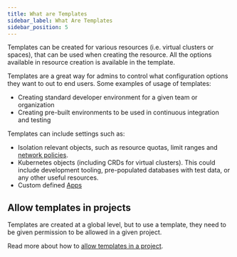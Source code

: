 ```yaml
---
title: What are Templates
sidebar_label: What Are Templates
sidebar_position: 5
---
```



Templates can be created for various resources (i.e. virtual clusters or spaces), that can be used when creating the resource. All the options available in resource creation is available in the template.

Templates are a great way for admins to control what configuration options they want to out to end users. Some examples of usage of templates:
* Creating standard developer environment for a
given team or organization
* Creating pre-built environments to be used in continuous
integration and testing

Templates can include settings such as:

- Isolation relevant objects, such as resource quotas, limit ranges and [network policies](/vcluster/configure/vcluster-yaml/policies/network-policy).
- Kubernetes objects (including CRDs for virtual clusters). This could include development tooling, pre-populated databases with test data, or any other useful resources.
- Custom defined [Apps](what-are-apps.mdx)

## Allow templates in projects

Templates are created at a global level, but to use a template, they need to be given permission to be allowed in a given project.

Read more about how to [allow templates in a project](../administer/templates/create-templates#management-access).
